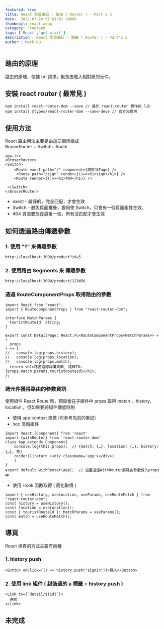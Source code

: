 ```yaml
---
featured: true
title: React 學習筆記 - 路由 ( Router ) - Part's 5
date:  2022-07-24 01:01:01 +0800
thumbnail: react.webp
category: Frontend
tags: ['React','get start']
description : React 學習筆記 - 路由 ( Router ) - Part's 5
author : Mark Ku
---
```

## 路由的原理
路由的原理，依據 url 請求，動態去載入相對應的元件。
## 安裝 react router ( 最常見 )
```
npm install react-router-dom --save // 基於 react-router 實作的 lib 
npm install @types/react-router-dom --save-deve // 官方沒提供
```
## 使用方法
React 路由用法主要是由這三個所組成  
BroserRouter + Switch+ Route  
```
app.tsx
<BroserRouter>
<Switch>
    <Route exect path="/" component={關於我Page} />
     <Route path="/sign" render={()=><h1>sign</h1>} />
    <Route render={()=><h1>404</h1>} />
     
 </Switch>
</BroserRouter>
```
* exect - 嚴謹的，完全匹配，才會生效
* Switch - 避免頁面推疊，要用使 Switch，只會有一個頁面組件生效。
* 404 頁面要放在最後一個，所有沒匹配才會生效

## 如何透過路由傳遞參數
### 1. 使用 "?" 來傳遞參數

```
http://localhost:3000/product?id=5
```
### 2. 使用路由 Segments 來 傳遞參數

```
http://localhost:3000/product/123456
```

### 透過 RouteComponentProps 取得路由的參數
```
import React from "react";
import { RouteComponentProps } from "react-router-dom";

interface MatchParams {
  touristRouteId: string;
}

export const DetailPage: React.FC<RouteComponentProps<MatchParams>> = (
  props
) => {
//   console.log(props.history);
//   console.log(props.location);
//   console.log(props.match);
  return <h1>路游路線詳情頁面, 路線ID: {props.match.params.touristRouteId}</h1>;
};
```
   
### 跨元件獲得路由的參數資訊 
使用組件 React Route 時，預設會在子組件中 props 取得 match 、history、location ，但如果要跨組件傳遞時則  
* 使用 app context 來做 (可參考先前的筆記)
* hoc 高階組件

```
import React,{Component} from 'react'
import {withRouter} from 'react-router-dom' 
class App extends Component{
    console.log(this.props);  // {match: {…}, location: {…}, history: {…}, 等}
    render(){return (<div className='app'></div>)
    }
}
export default withRouter(App);  // 這里透遛WithRouter將路由參數傳入props中

```
* 使用 Hook 函數取得 ( 簡化取得 )

```
import { useHistory, useLocation, useParams, useRouteMatch } from "react-router-dom";
const history = useHistory();
const location = useLocation();
const { touristRouteId }: MatchParams = useParams();
const match = useRouteMatch();

```

## 導頁
React 導頁的方式主要有兩種
### 1. history push
```
<Button onClick={() => history.push("signIn")}>登入</Button>
```

### 2. 使用 link 組件 ( 封裝過的 a 標籤 + history push )
``` 
<Link to={`detail/${id}`}>
  連結      
</Link>
``` 
## 未完成 